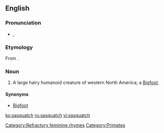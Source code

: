 {{wikipedia}}
==English==

===Pronunciation===
* {{IPA|/ˈsæskwɒtʃ/|/ˈsæskwætʃ/}}, {{SAMPA|/"s{skwQtS/|/"s{skw{tS/}}

===Etymology===
From {{etyl|hur}}.

===Noun===
{{en-noun|es}}

# {{cryptozoology}} A large hairy humanoid creature of western North America; a [[Bigfoot]].

====Synonyms====
* [[Bigfoot]]

[[Category:Refractory feminine rhymes]]
[[Category:Primates]]

[[ko:sasquatch]]
[[ru:sasquatch]]
[[vi:sasquatch]]